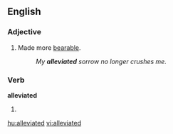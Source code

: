 ==English==

===Adjective===
{{en-adj}}

#Made more [[bearable]].
#:''My '''alleviated''' sorrow no longer crushes me.''

===Verb===
'''alleviated'''

#{{past of|[[alleviate]]}}

[[hu:alleviated]]
[[vi:alleviated]]